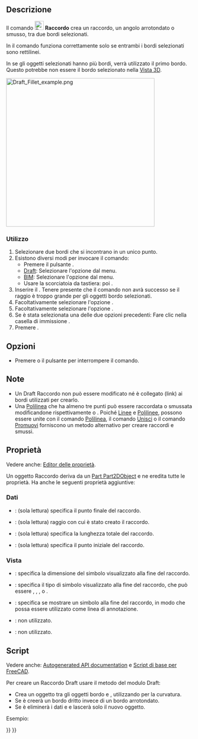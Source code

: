 <languages/>

{{Docnav/it
|[[Draft_Wire/it|Polilinea]]
|[[Draft_Arc/it|Arco]]
|[[Draft_Workbench/it|Draft]]
|IconL=Draft_Wire.svg
|IconR=Draft_Arc.svg
|IconC=Workbench_Draft.svg
}}

{{GuiCommand/it
|Name=Draft Fillet
|Name/it=Draft Raccordo
|MenuLocation=Drafting → Raccordo<br>2D Drafting → Raccordo
|Workbenches=[[Draft_Workbench/it|Draft]], [[BIM_Workbench/it|BIM]]
|Shortcut={{KEY|F}} {{KEY|I}}
|Version=0.19
|SeeAlso=[[Draft_Line/it|Draft Linea]], [[Draft_Wire/it|Draft Polilinea]]
}}

<span id="Description"></span>
==Descrizione==

Il comando [[Image:Draft_Fillet.svg|24px]] '''Raccordo''' crea un raccordo, un angolo arrotondato o smusso, tra due bordi selezionati.

In {{VersionMinus/it|0.21}} il comando funziona correttamente solo se entrambi i bordi selezionati sono rettilinei.

In {{VersionMinus/it|1.0}} se gli oggetti selezionati hanno più bordi, verrà utilizzato il primo bordo. Questo potrebbe non essere il bordo selezionato nella [[3D_view/it|Vista 3D]]. 

[[Image:Draft_Fillet_example.png|400px]]
{{Caption|Diversi raccordi e smussi creati tra due bordi}}

<span id="Usage"></span>
=== Utilizzo ===

# Selezionare due bordi che si incontrano in un unico punto.
# Esistono diversi modi per invocare il comando:
#* Premere il pulsante {{Button|[[Image:Draft_Fillet.svg|16px]] [[Draft_Fillet/it|Raccordo]]}}.
#* [[Draft_Workbench/it|Draft]]: Selezionare l'opzione {{MenuCommand|Drafting → [[Image:Draft_Fillet.svg|16px]] Raccordo}} dal menu.
#* [[BIM_Workbench/it|BIM]]: Selezionare l'opzione {{MenuCommand|2D Drafting → [[Image:Draft_Fillet.svg|16px]] Raccordo}} dal menu.
#* Usare la scorciatoia da tastiera: {{KEY|F}} poi {{KEY|I}}.
# Inserire il {{MenuCommand|Raggio raccordo}}. Tenere presente che il comando non avrà successo se il raggio è troppo grande per gli oggetti bordo selezionati.
# Facoltativamente selezionare l'opzione {{MenuCommand|Elimina gli oggetti originali}}.
# Facoltativamente selezionare l'opzione {{MenuCommand|Crea smusso}}.
# Se è stata selezionata una delle due opzioni precedenti: Fare clic nella casella di immissione {{MenuCommand|Raggio raccordo}}.
# Premere {{KEY|Enter}}.

<span id="Options"></span>
== Opzioni ==

* Premere {{KEY|Esc}} o il pulsante {{Button|Chiudi}} per interrompere il comando.

<span id="Notes"></span>
== Note ==

* Un Draft Raccordo non può essere modificato né è collegato (link) ai bordi utilizzati per crearlo.
* Una [[Draft_Wire/it|Polilinea]] che ha almeno tre punti può essere raccordata o smussata modificandone rispettivamente {{PropertyData|Fillet Radius}} o {{PropertyData|Chamfer Size}}. Poiché [[Draft_Line/it|Linee]] e [[Draft_Wire|Polilinee]], possono essere unite con il comando [[Draft_Wire/it|Polilinea]], il comando [[Draft_Join/it|Unisci]] o il comando [[Draft_Upgrade/it|Promuovi]] forniscono un metodo alternativo per creare raccordi e smussi.

<span id="Properties"></span>
== Proprietà ==

Vedere anche: [[Property_editor/it|Editor delle proprietà]].

Un oggetto Raccordo deriva da un [[Part_Part2DObject/it|Part Part2DObject]] e ne eredita tutte le proprietà. Ha anche le seguenti proprietà aggiuntive:

<span id="Data"></span>
=== Dati ===

{{TitleProperty|Draft}}

* {{PropertyData|End|VectorDistance}}: (sola lettura) specifica il punto finale del raccordo.
* {{PropertyData|Fillet Radius|Lenght}}: (sola lettura) raggio con cui è stato creato il raccordo.
* {{PropertyData|Length|Length}}: (sola lettura) specifica la lunghezza totale del raccordo.
* {{PropertyData|Start|VectorDistance}}: (sola lettura) specifica il punto iniziale del raccordo.

<span id="View"></span>
===Vista===

{{TitleProperty|Draft}}

* {{PropertyView|Arrow Size|Length}}: specifica la dimensione del simbolo visualizzato alla fine del raccordo.
* {{PropertyView|Arrow Type|Enumeration}}: specifica il tipo di simbolo visualizzato alla fine del raccordo, che può essere {{value|Dot}}, {{value|Circle}}, {{value|Arrow}}, {{value|Tick}} o {{value|Tick-2}}.
* {{PropertyView|End Arrow|Bool}}: specifica se mostrare un simbolo alla fine del raccordo, in modo che possa essere utilizzato come linea di annotazione.
* {{PropertyView|Pattern|Enumeration}}: non utilizzato.
* {{PropertyView|Pattern Size|Float}}: non utilizzato.

<span id="Scripting"></span>
== Script ==

Vedere anche: [https://freecad.github.io/SourceDoc/ Autogenerated API documentation] e [[FreeCAD Scripting Basics/it|Script di base per FreeCAD]].

Per creare un Raccordo Draft usare il metodo {{incode|make_fillet}} del modulo Draft:

{{Code|code=
fillet = make_fillet([edge1, edge2], radius=100, chamfer=False, delete=False)
}}

* Crea un oggetto {{incode|Fillet}} tra gli oggetti bordo {{incode|edge1}} e {{incode|edge2}}, utilizzando {{incode|radius}} per la curvatura.
* Se {{incode|chamfer}} è {{incode|True}} creerà un bordo dritto invece di un bordo arrotondato.
* Se {{incode|delete}} è {{incode|True}} eliminerà i dati {{incode|edge1}} e {{incode|edge2}} e lascerà solo il nuovo oggetto.

Esempio:

{{Code|code=
import FreeCAD as App
import Draft

doc = App.newDocument()

p1 = App.Vector(0, 0, 0)
p2 = App.Vector(1000, 1000, 0)
p3 = App.Vector(2000, 0, 0)

edge1 = Draft.make_line(p1, p2)
edge2 = Draft.make_line(p2, p3)

doc.recompute()

fillet = Draft.make_fillet([edge1, edge2], radius=500)

doc.recompute()
}}


{{Docnav/it
|[[Draft_Wire/it|Polilinea]]
|[[Draft_Arc/it|Arco]]
|[[Draft_Workbench/it|Draft]]
|IconL=Draft_Wire.svg
|IconR=Draft_Arc.svg
|IconC=Workbench_Draft.svg
}}

{{Draft Tools navi{{#translation:}}}}
{{Userdocnavi{{#translation:}}}}